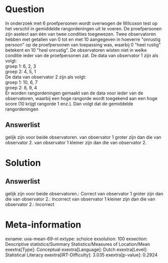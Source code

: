 Question
========

In onderzoek met 6 proefpersonen wordt overwogen de Wilcoxon test op het
verschil in gemiddelde rangordeningen uit te voeren. De proefpersonen
zijn aselect aan één van twee condities toegewezen. Twee observatoren
hebben met getallen van 0 tot en met 10 aangegeven in hoeverre
\"onrustig persoon\" op de proefpersonen van toepassing was, waarbij 0
\"heel rustig\" betekent en 10 \"heel onrustig\". De observatoren wisten
niet in welke conditie ieder van de proefpersonen zat. De data van
observator 1 zijn als volgt:\
groep 1: 6, 2, 3\
groep 2: 4, 5, 1\
De data van observator 2 zijn als volgt:\
groep 1: 10, 6, 7\
groep 2: 8, 9, 4\
Er worden rangordeningen gemaakt van de data voor ieder van de
observatoren, waarbij een hoge rangorde wordt toegekend aan een hoge
score (10 krijgt rangorde 1 enz.). Dan volgt dat de gemiddelde
rangordeningen

Answerlist
----------

gelijk zijn voor beide observatoren.
van observator 1 groter zijn dan die van observator 2.
van observator 1 kleiner zijn dan die van observator 2.

Solution
========

Answerlist
----------

gelijk zijn voor beide observatoren.: Correct
van observator 1 groter zijn dan die van observator 2.: Incorrect
van observator 1 kleiner zijn dan die van observator 2.: Incorrect

Meta-information
================
exname: uva-mean-69-nl
extype: schoice
exsolution: 100
exsection: Descriptive statistics/Summary Statistics/Measures of Location/Mean
exextra[Type]: Conceptual
exextra[Language]: Dutch
exextra[Level]: Statistical Literacy
exextra[IRT-Difficulty]: 3.035
exextra[p-value]: 0.2924
